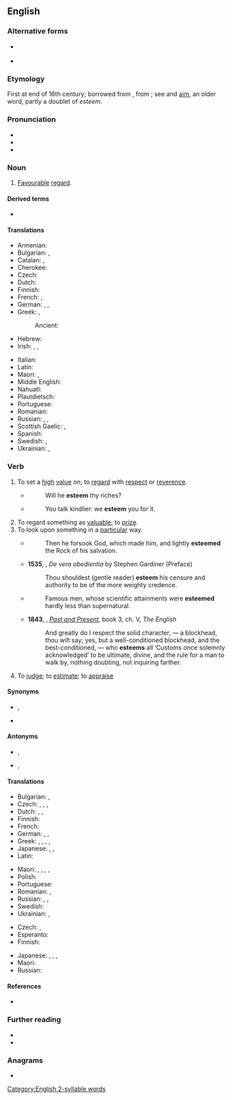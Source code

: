 ==English==

===Alternative forms===
* {{l|en|æsteem}} {{qualifier|archaic}}
* {{l|en|esteeme}} {{qualifier|obsolete}}

===Etymology===
First at end of 16th century; borrowed from {{bor|en|frm|estimer}}, from {{bor|en|la|aestimō||to value, rate, weigh, estimate}}; see {{doublet|en|notext=1|estimate}} and [[aim]], an older word, partly a doublet of ''esteem''.

===Pronunciation===
* {{IPA|en|/ɪsˈtiːm/|/əsˈtiːm/}}
* {{audio|en|en-us-esteem.ogg|Audio (US)}}
* {{rhymes|en|iːm}}

===Noun===
{{en-noun|-|s}}

# [[favourable|Favourable]] [[regard]].
#: {{ux|en|We hold her in high '''esteem'''.}}

====Derived terms====
* {{l|en|self-esteem}}

====Translations====
{{trans-top|favourable regard}}
* Armenian: {{t+|hy|հարգանք}}
* Bulgarian: {{t+|bg|уважение|n|sc=Cyrl}}, {{t+|bg|почит|f|sc=Cyrl}}
* Catalan: {{t+|ca|estima|f}}, {{t+|ca|estimació|f}}
* Cherokee: {{t|chr|ᎦᎸᏉᏗ}}
* Czech: {{t+|cs|úcta|f}}
* Dutch: {{t+|nl|achting|f}}
* Finnish: {{t+|fi|kunnioitus}}
* French: {{t+|fr|estime|f}}, {{t+|fr|respect|m}}
* German: {{t+|de|Achtung|f}}, {{t+|de|Ansehen|n}}, {{t+|de|Wertschätzung|f}}
* Greek: {{t+|el|υπόληψη}}, {{t+|el|εκτίμηση}}
*: Ancient: {{t|grc|τιμή|f}}
* Hebrew: {{t+|he|כבוד|sc=Hebr|tr=kavod}}
* Irish: {{t|ga|urraim|f}}, {{t|ga|ardmheas|m}}, {{t|ga|gradam|m}}
{{trans-mid}}
* Italian: {{t+|it|stima|f}}
* Latin: {{t|la|diligere}}
* Maori: {{t|mi|matihere}}, {{t|mi|kōtua}}
* Middle English: {{t|enm|deynte}}
* Nahuatl: {{t+|nah|itta}}
* Plautdietsch: {{t+|pdt|Acht|f}}
* Portuguese: {{t+|pt|estima}}
* Romanian: {{t+|ro|stimă|f}}
* Russian: {{t+|ru|уваже́ние|n}}, {{t+|ru|почте́ние|n}}, {{t+|ru|почёт|m}}
* Scottish Gaelic: {{t|gd|onair|f}}, {{t|gd|urram|m}}
* Spanish: {{t+|es|estima}}
* Swedish: {{t+|sv|vördnad|c}}, {{t+|sv|aktning|c}}
* Ukrainian: {{t|uk|пова́га}}, {{t|uk|шана́}}
{{trans-bottom}}

===Verb===
{{en-verb}}

# To set a [[high]] [[value]] on; to [[regard]] with [[respect]] or [[reverence]].
#* {{RQ:KJV|Job|36|19}}
#*: Will he '''esteem''' thy riches?
#* {{RQ:Tennyson Princess}}
#*: You talk kindlier: we '''esteem''' you for it.
# To regard something as [[valuable]]; to [[prize]].
# To look upon something in a [[particular]] way.
#: {{ux|en|Mary is an '''esteemed''' member of the community.}}
#* {{RQ:KJV|Deuteronomy|32|15}}
#*: Then he forsook God, which made him, and lightly '''esteemed''' the Rock of his salvation.
#* '''1535''',  {{w|Edmund Bonner}}, ''De vera obedientia'' by Stephen Gardiner (Preface)
#*: Thou shouldest (gentle reader) '''esteem''' his censure and authority to be of the more weighty credence.
#* {{RQ:Hawthorne SL|9}}
#*: Famous men, whose scientific attainments were '''esteemed''' hardly less than supernatural.
#* '''1843''', {{w|Thomas Carlyle}}, ''[[:w:Past and Present (book)|Past and Present]]'', book 3, ch. V, ''The English''
#*: And greatly do I respect the solid character, — a blockhead, thou wilt say; yes, but a well-conditioned blockhead, and the best-conditioned, — who '''esteems''' all ‘Customs once solemnly acknowledged’ to be ultimate, divine, and the rule for a man to walk by, nothing doubting, not inquiring farther.
# {{lb|en|obsolete}} To [[judge]]; to [[estimate]]; to [[appraise]]
#: {{ux|en|The Earth, which I '''esteem''' unable to reflect the rays of the Sun.}}

====Synonyms====
* {{sense|to regard with respect}} {{l|en|respect}}, {{l|en|revere}}
* {{sense|to regard as valuable}} {{l|en|cherish}}

====Antonyms====
* {{sense|to regard with respect}} {{l|en|contemn}}, {{l|en|despise}}
* {{sense|to regard as valuable}} {{l|en|scorn}}, {{l|en|slight}}

====Translations====
{{trans-top|to regard with respect}}
* Bulgarian: {{t+|bg|уважавам}}, {{t+|bg|почитам}}
* Czech: {{t|cs|uznávat|impf}}, {{t|cs|uctívat|impf}}, {{t+|cs|respektovat|impf}}, {{t+|cs|ctít|impf}}
* Dutch: {{t+|nl|achten}}, {{t+|nl|waarderen}}, {{t+|nl|prijzen}}
* Finnish: {{t+|fi|kunnioittaa}}
* French: {{t+|fr|respecter}}
* German: {{t+|de|schätzen}}, {{t+|de|ansehen}}, {{t+|de|achten}}
* Greek: {{t+|el|εκτιμώ}}, {{t+|el|σέβομαι}}, {{t+|el|υπολήπτομαι}}, {{t|el|τρέφω εκτίμηση}}, {{t|el|τρέφω σεβασμό}}
* Japanese: {{t+|ja|重んじる|tr=omonjiru}}, {{t+|ja|敬う|tr=uyamau}}, {{t+|ja|尊敬|alt=尊敬する|tr=sonkei suru}}
* Latin: {{t|la|dīligō}}
{{trans-mid}}
* Maori: {{t|mi|whakamiha}}, {{t|mi|rāhiri}}, {{t|mi|monoa}}, {{t|mi|monowa}}, {{t|mi|kauanuanu}}
* Polish: {{t+|pl|szanować}}
* Portuguese: {{t+|pt|estimar}}
* Romanian: {{t+|ro|stima}}, {{t+|ro|aprecia}}
* Russian: {{t+|ru|уважа́ть|impf}}, {{t+|ru|почита́ть|impf}}, {{t+|ru|чтить|impf}}
* Swedish: {{t+|sv|vörda}}
* Ukrainian: {{t|uk|поважа́ти}}, {{t|uk|шанува́ти}}
{{trans-bottom}}

{{trans-top|to regard as valuable}}
* Czech: {{t|cs|oceňovat|impf}}, {{t+|cs|vážit si|impf}}
* Esperanto: {{t|eo|alttaksi}}
* Finnish: {{t+|fi|arvostaa}}
{{trans-mid}}
* Japanese: {{t+|ja|重んじる|tr=omonjiru}}, {{t+|ja|貴ぶ|tr=tōtobu}}, {{t+|ja|珍重|alt=珍重する|tr=chinchō suru}}, {{t+|ja|重視|alt=重視する|tr=jūshi suru}}
* Maori: {{t|mi|kaingākau}}
* Russian: {{t+|ru|цени́ть|impf}}
{{trans-bottom}}

====References====
* {{R:OED2}}

===Further reading===
* {{R:Webster 1913}}
* {{R:Century 1911}}

===Anagrams===
* {{anagrams|en|a=eeemst|Mestee|mestee}}

[[Category:English 2-syllable words]]